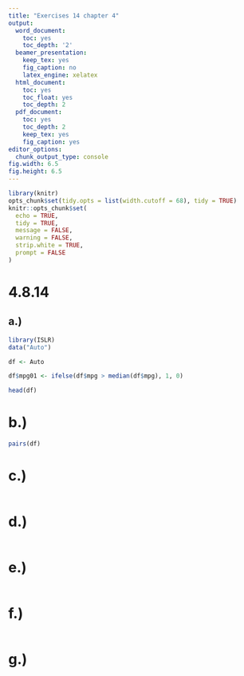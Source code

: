 ```yaml
---
title: "Exercises 14 chapter 4"
output:
  word_document:
    toc: yes
    toc_depth: '2'
  beamer_presentation:
    keep_tex: yes
    fig_caption: no
    latex_engine: xelatex
  html_document:
    toc: yes
    toc_float: yes
    toc_depth: 2
  pdf_document:
    toc: yes
    toc_depth: 2
    keep_tex: yes
    fig_caption: yes
editor_options:
  chunk_output_type: console
fig.width: 6.5
fig.height: 6.5
---
```




```r
library(knitr)
opts_chunk$set(tidy.opts = list(width.cutoff = 68), tidy = TRUE)
knitr::opts_chunk$set(
  echo = TRUE,
  tidy = TRUE,
  message = FALSE,
  warning = FALSE,
  strip.white = TRUE,
  prompt = FALSE
)
```

# 4.8.14

## a.)

```r
library(ISLR)
data("Auto")

df <- Auto

df$mpg01 <- ifelse(df$mpg > median(df$mpg), 1, 0)

head(df)
```

# b.)

```r
pairs(df)
```


# c.)

```r

```

# d.)

```r

```

# e.)

```r

```

# f.)

```r

```

# g.)

```r

```